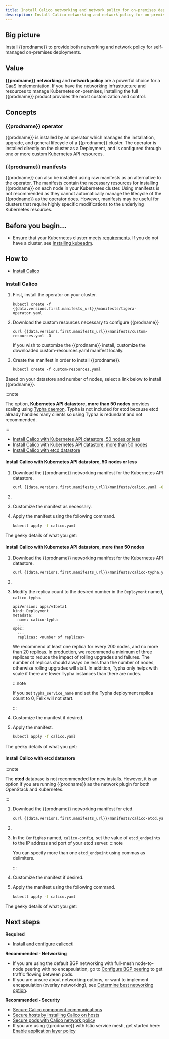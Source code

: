 ```yaml
---
title: Install Calico networking and network policy for on-premises deployments
description: Install Calico networking and network policy for on-premises deployments.
---
```




## Big picture

Install {{prodname}} to provide both networking and network policy for self-managed on-premises deployments.

## Value

**{{prodname}} networking** and **network policy** are a powerful choice for a CaaS implementation. If you have the networking infrastructure and resources to manage Kubernetes on-premises, installing the full {{prodname}} product provides the most customization and control.

## Concepts

### {{prodname}} operator

{{prodname}} is installed by an operator which manages the installation, upgrade, and general lifecycle of a {{prodname}} cluster. The operator is
installed directly on the cluster as a Deployment, and is configured through one or more custom Kubernetes API resources.

### {{prodname}} manifests

{{prodname}} can also be installed using raw manifests as an alternative to the operator. The manifests contain the necessary resources for installing {{prodname}} on each node in your Kubernetes cluster. Using manifests is not recommended as they cannot automatically manage the lifecycle of the {{prodname}} as the operator does. However, manifests may be useful for clusters that require highly specific modifications to the underlying Kubernetes resources.

## Before you begin...

- Ensure that your Kubernetes cluster meets [requirements](../requirements.mdx).
  If you do not have a cluster, see [Installing kubeadm](https://kubernetes.io/docs/setup/production-environment/tools/kubeadm/install-kubeadm/).

## How to

- [Install Calico](#install-calico)

### Install Calico

<Tabs>
<TabItem label="Operator" value="Operator-0">

1. First, install the operator on your cluster.

   ```
   kubectl create -f {{data.versions.first.manifests_url}}/manifests/tigera-operator.yaml
   ```

1. Download the custom resources necessary to configure {{prodname}}

   ```
   curl {{data.versions.first.manifests_url}}/manifests/custom-resources.yaml -O
   ```
   
   If you wish to customize the {{prodname}} install, customize the downloaded custom-resources.yaml manifest locally.

1. Create the manifest in order to install {{prodname}}.
   
   ```
   kubectl create -f custom-resources.yaml
   ```

<GeekDetails prodname='{{prodname}}' details='Policy:Calico,IPAM:Calico,CNI:Calico,Overlay:IPIP,Routing:BGP,Datastore:Kubernetes' />


</TabItem>
<TabItem label="Manifest" value="Manifest-1">

Based on your datastore and number of nodes, select a link below to install {{prodname}}.

:::note

The option, **Kubernetes API datastore, more than 50 nodes** provides scaling using [Typha daemon](../../../reference/typha/index.mdx). Typha is not included for etcd because etcd already handles many clients so using Typha is redundant and not recommended.

:::

- [Install Calico with Kubernetes API datastore, 50 nodes or less](#install-calico-with-kubernetes-api-datastore-50-nodes-or-less)
- [Install Calico with Kubernetes API datastore, more than 50 nodes](#install-calico-with-kubernetes-api-datastore-more-than-50-nodes)
- [Install Calico with etcd datastore](#install-calico-with-etcd-datastore)

#### Install Calico with Kubernetes API datastore, 50 nodes or less

1. Download the {{prodname}} networking manifest for the Kubernetes API datastore.

   ```bash
   curl {{data.versions.first.manifests_url}}/manifests/calico.yaml -O
   ```
1. <PodCidrSed yaml="calico" />
1. Customize the manifest as necessary.
1. Apply the manifest using the following command.

   ```bash
   kubectl apply -f calico.yaml
   ```

The geeky details of what you get:
<GeekDetails prodname='{{prodname}}' details='Policy:Calico,IPAM:Calico,CNI:Calico,Overlay:IPIP,Routing:BGP,Datastore:Kubernetes' />

#### Install Calico with Kubernetes API datastore, more than 50 nodes

1. Download the {{prodname}} networking manifest for the Kubernetes API datastore.

   ```bash
   curl {{data.versions.first.manifests_url}}/manifests/calico-typha.yaml -o calico.yaml
   ```
1. <PodCidrSed yaml="calico" />
1. Modify the replica count to the desired number in the `Deployment` named, `calico-typha`.

   ```
   apiVersion: apps/v1beta1
   kind: Deployment
   metadata:
     name: calico-typha
     ...
   spec:
     ...
     replicas: <number of replicas>
    ```
    

    We recommend at least one replica for every 200 nodes, and no more than
    20 replicas. In production, we recommend a minimum of three replicas to reduce
    the impact of rolling upgrades and failures. The number of replicas should
    always be less than the number of nodes, otherwise rolling upgrades will stall.
    In addition, Typha only helps with scale if there are fewer Typha instances than
    there are nodes.

    :::note

    If you set `typha_service_name` and set the Typha deployment replica
    count to 0, Felix will not start.
    
    :::

1. Customize the manifest if desired.
1. Apply the manifest.

   ```bash
   kubectl apply -f calico.yaml
   ```

The geeky details of what you get:
<GeekDetails prodname='{{prodname}}' details='Policy:Calico,IPAM:Calico,CNI:Calico,Overlay:IPIP,Routing:BGP,Datastore:Kubernetes' />

#### Install Calico with etcd datastore

:::note

The **etcd** database is not recommended for new installs. However, it is an option if you are running {{prodname}} as the network plugin for both OpenStack and Kubernetes.

:::

1. Download the {{prodname}} networking manifest for etcd.

   ```bash
   curl {{data.versions.first.manifests_url}}/manifests/calico-etcd.yaml -o calico.yaml
   ```
1. <PodCidrSed yaml="calico" />
1. In the `ConfigMap` named, `calico-config`, set the value of `etcd_endpoints` to the IP address and port of your etcd server.
    :::note

    You can specify more than one `etcd_endpoint` using commas as delimiters.
   
    :::
1. Customize the manifest if desired.
1. Apply the manifest using the following command.

   ```bash
   kubectl apply -f calico.yaml
   ```

The geeky details of what you get:
<GeekDetails prodname='{{prodname}}' details='Policy:Calico,IPAM:Calico,CNI:Calico,Overlay:IPIP,Routing:BGP,Datastore:etcd' />


</TabItem>
</Tabs>

## Next steps

**Required**

- [Install and configure calicoctl](../../../maintenance/calicoctl/install.mdx)

**Recommended - Networking**

- If you are using the default BGP networking with full-mesh node-to-node peering with no encapsulation, go to [Configure BGP peering](../../../networking/configuring/bgp.mdx) to get traffic flowing between pods.
- If you are unsure about networking options, or want to implement encapsulation (overlay networking), see [Determine best networking option](../../../networking/determine-best-networking.mdx).

**Recommended - Security**

- [Secure Calico component communications](../../../security/comms/crypto-auth.mdx)
- [Secure hosts by installing Calico on hosts](../../bare-metal/about.mdx)
- [Secure pods with Calico network policy](../../../security/get-started/calico-policy/calico-network-policy.mdx)
- If you are using {{prodname}} with Istio service mesh, get started here: [Enable application layer policy](../../../security/istio/app-layer-policyindex.mdx)
